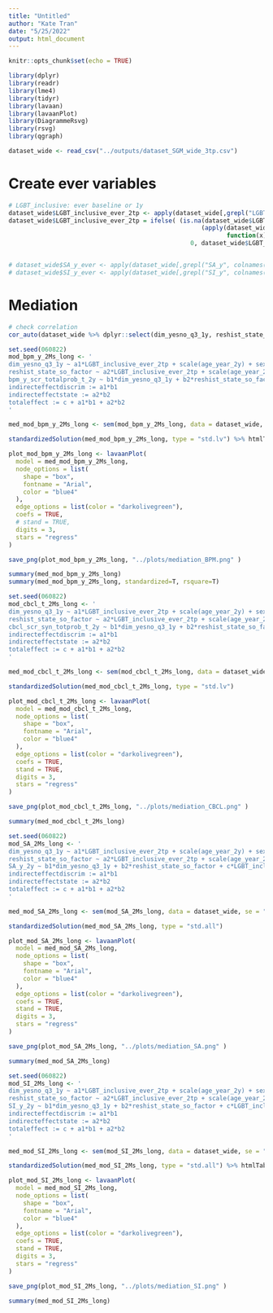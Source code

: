 ```yaml
---
title: "Untitled"
author: "Kate Tran"
date: "5/25/2022"
output: html_document
---
```


```r
knitr::opts_chunk$set(echo = TRUE)
```

```r
library(dplyr)
library(readr)
library(lme4)
library(tidyr)
library(lavaan)
library(lavaanPlot)
library(DiagrammeRsvg)
library(rsvg)
library(qgraph)
```

```r
dataset_wide <- read_csv("../outputs/dataset_SGM_wide_3tp.csv")
```

# Create ever variables
```r
# LGBT_inclusive: ever baseline or 1y
dataset_wide$LGBT_inclusive_ever_2tp <- apply(dataset_wide[,grepl("LGBT_inclusive_bl|LGBT_inclusive_1y", colnames(dataset_wide))],1 ,function(x) {any(x == 1)*1})
dataset_wide$LGBT_inclusive_ever_2tp = ifelse( (is.na(dataset_wide$LGBT_inclusive_ever_2tp) & 
                                                     (apply(dataset_wide[,which(grepl("LGBT_inclusive_bl|LGBT_inclusive_1y", colnames(dataset_wide)))], 1, 
                                                            function(x) {any(x == 0)}))), 
                                                  0, dataset_wide$LGBT_inclusive_ever_2tp)


# dataset_wide$SA_y_ever <- apply(dataset_wide[,grepl("SA_y", colnames(dataset_wide))],1 ,function(x) {any(x == 1)*1})
# dataset_wide$SI_y_ever <- apply(dataset_wide[,grepl("SI_y", colnames(dataset_wide))],1 ,function(x) {any(x == 1)*1})
```

# Mediation
```r
# check correlation
cor_auto(dataset_wide %>% dplyr::select(dim_yesno_q3_1y, reshist_state_so_factor)) # not high # no correlation in mediation
```

```r
set.seed(060822)
mod_bpm_y_2Ms_long <- '
dim_yesno_q3_1y ~ a1*LGBT_inclusive_ever_2tp + scale(age_year_2y) + sex_br + race_black + race_white + ethnicity_hisp + scale(household_income_2y)
reshist_state_so_factor ~ a2*LGBT_inclusive_ever_2tp + scale(age_year_2y) + sex_br + race_black + race_white + ethnicity_hisp + scale(household_income_2y)
bpm_y_scr_totalprob_t_2y ~ b1*dim_yesno_q3_1y + b2*reshist_state_so_factor + c*LGBT_inclusive_ever_2tp + scale(age_year_2y) + sex_br + race_black + race_white + ethnicity_hisp + scale(household_income_2y)
indirecteffectdiscrim := a1*b1
indirecteffectstate := a2*b2
totaleffect := c + a1*b1 + a2*b2
'

med_mod_bpm_y_2Ms_long <- sem(mod_bpm_y_2Ms_long, data = dataset_wide, se = "bootstrap", bootstrap = 500)

standardizedSolution(med_mod_bpm_y_2Ms_long, type = "std.lv") %>% htmlTable::htmlTable()

plot_mod_bpm_y_2Ms_long <- lavaanPlot(
  model = med_mod_bpm_y_2Ms_long,
  node_options = list(
    shape = "box",
    fontname = "Arial",
    color = "blue4"
  ),
  edge_options = list(color = "darkolivegreen"),
  coefs = TRUE,
  # stand = TRUE,
  digits = 3,
  stars = "regress"
)

save_png(plot_mod_bpm_y_2Ms_long, "../plots/mediation_BPM.png" )

summary(med_mod_bpm_y_2Ms_long)
summary(med_mod_bpm_y_2Ms_long, standardized=T, rsquare=T)
```

```r
set.seed(060822)
mod_cbcl_t_2Ms_long <- '
dim_yesno_q3_1y ~ a1*LGBT_inclusive_ever_2tp + scale(age_year_2y) + sex_br + race_black + race_white + ethnicity_hisp + scale(household_income_2y)
reshist_state_so_factor ~ a2*LGBT_inclusive_ever_2tp + scale(age_year_2y) + sex_br + race_black + race_white + ethnicity_hisp + scale(household_income_2y)
cbcl_scr_syn_totprob_t_2y ~ b1*dim_yesno_q3_1y + b2*reshist_state_so_factor + c*LGBT_inclusive_ever_2tp + scale(age_year_2y) + sex_br + race_black + race_white + ethnicity_hisp + scale(household_income_2y)
indirecteffectdiscrim := a1*b1
indirecteffectstate := a2*b2
totaleffect := c + a1*b1 + a2*b2
'

med_mod_cbcl_t_2Ms_long <- sem(mod_cbcl_t_2Ms_long, data = dataset_wide, se = "bootstrap", bootstrap = 500)

standardizedSolution(med_mod_cbcl_t_2Ms_long, type = "std.lv")

plot_mod_cbcl_t_2Ms_long <- lavaanPlot(
  model = med_mod_cbcl_t_2Ms_long,
  node_options = list(
    shape = "box",
    fontname = "Arial",
    color = "blue4"
  ),
  edge_options = list(color = "darkolivegreen"),
  coefs = TRUE,
  stand = TRUE,
  digits = 3,
  stars = "regress"
)

save_png(plot_mod_cbcl_t_2Ms_long, "../plots/mediation_CBCL.png" )

summary(med_mod_cbcl_t_2Ms_long)
```

```r
set.seed(060822)
mod_SA_2Ms_long <- '
dim_yesno_q3_1y ~ a1*LGBT_inclusive_ever_2tp + scale(age_year_2y) + sex_br + race_black + race_white + ethnicity_hisp  + scale(household_income_2y)
reshist_state_so_factor ~ a2*LGBT_inclusive_ever_2tp + scale(age_year_2y) + sex_br + race_black + race_white + ethnicity_hisp  + scale(household_income_2y)
SA_y_2y ~ b1*dim_yesno_q3_1y + b2*reshist_state_so_factor + c*LGBT_inclusive_ever_2tp + scale(age_year_2y) + sex_br + race_black + race_white + ethnicity_hisp  + scale(household_income_2y)
indirecteffectdiscrim := a1*b1
indirecteffectstate := a2*b2
totaleffect := c + a1*b1 + a2*b2
'

med_mod_SA_2Ms_long <- sem(mod_SA_2Ms_long, data = dataset_wide, se = "bootstrap", bootstrap = 500)

standardizedSolution(med_mod_SA_2Ms_long, type = "std.all")

plot_mod_SA_2Ms_long <- lavaanPlot(
  model = med_mod_SA_2Ms_long,
  node_options = list(
    shape = "box",
    fontname = "Arial",
    color = "blue4"
  ),
  edge_options = list(color = "darkolivegreen"),
  coefs = TRUE,
  stand = TRUE,
  digits = 3,
  stars = "regress"
)

save_png(plot_mod_SA_2Ms_long, "../plots/mediation_SA.png" )

summary(med_mod_SA_2Ms_long)
```


```r
set.seed(060822)
mod_SI_2Ms_long <- '
dim_yesno_q3_1y ~ a1*LGBT_inclusive_ever_2tp + scale(age_year_2y) + sex_br + race_black + race_white + ethnicity_hisp  + scale(household_income_2y)
reshist_state_so_factor ~ a2*LGBT_inclusive_ever_2tp + scale(age_year_2y) + sex_br + race_black + race_white + ethnicity_hisp  + scale(household_income_2y)
SI_y_2y ~ b1*dim_yesno_q3_1y + b2*reshist_state_so_factor + c*LGBT_inclusive_ever_2tp + scale(age_year_2y) + sex_br + race_black + race_white + ethnicity_hisp  + scale(household_income_2y)
indirecteffectdiscrim := a1*b1
indirecteffectstate := a2*b2
totaleffect := c + a1*b1 + a2*b2
'

med_mod_SI_2Ms_long <- sem(mod_SI_2Ms_long, data = dataset_wide, se = "bootstrap", bootstrap = 500)

standardizedSolution(med_mod_SI_2Ms_long, type = "std.all") %>% htmlTable::htmlTable()

plot_mod_SI_2Ms_long <- lavaanPlot(
  model = med_mod_SI_2Ms_long,
  node_options = list(
    shape = "box",
    fontname = "Arial",
    color = "blue4"
  ),
  edge_options = list(color = "darkolivegreen"),
  coefs = TRUE,
  stand = TRUE,
  digits = 3,
  stars = "regress"
)

save_png(plot_mod_SI_2Ms_long, "../plots/mediation_SI.png" )

summary(med_mod_SI_2Ms_long)
```

